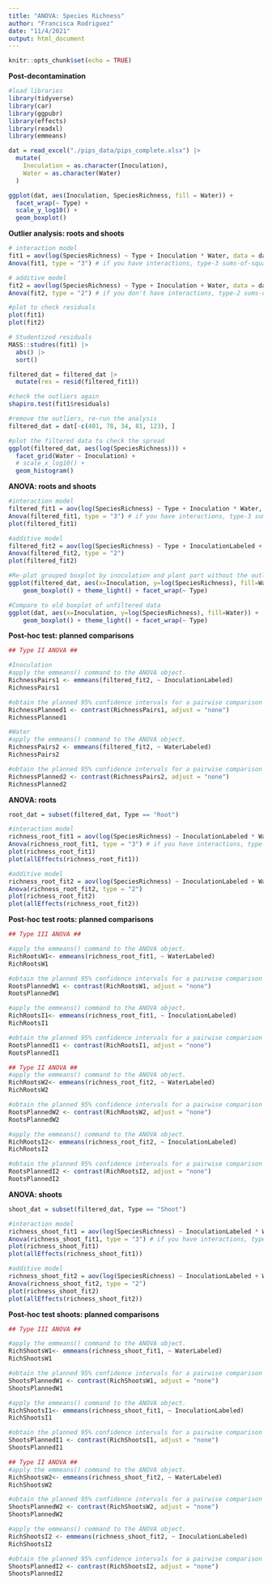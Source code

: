 ---
title: "ANOVA: Species Richness"
author: "Francisca Rodriguez"
date: "11/4/2021"
output: html_document
---

```{r setup, include=FALSE}
knitr::opts_chunk$set(echo = TRUE)
```

**Post-decontamination**
```{r}
#load libraries
library(tidyverse)
library(car)
library(ggpubr)
library(effects)
library(readxl)
library(emmeans)

dat = read_excel("./pips_data/pips_complete.xlsx") |>
  mutate(
    Inoculation = as.character(Inoculation),
    Water = as.character(Water)
  )

ggplot(dat, aes(Inoculation, SpeciesRichness, fill = Water)) +
  facet_wrap(~ Type) +
  scale_y_log10() +
  geom_boxplot()

```

**Outlier analysis: roots and shoots**
```{r}
# interaction model
fit1 = aov(log(SpeciesRichness) ~ Type + Inoculation * Water, data = dat)
Anova(fit1, type = "3") # if you have interactions, type-3 sums-of-squares is appropriate

# additive model
fit2 = aov(log(SpeciesRichness) ~ Type + Inoculation + Water, data = dat)
Anova(fit2, type = "2") # if you don't have interactions, type-2 sums-of-squares is appropriate

#plot to check residuals
plot(fit1)
plot(fit2)

# Studentized residuals
MASS::studres(fit1) |>
  abs() |>
  sort()

filtered_dat = filtered_dat |>
  mutate(res = resid(filtered_fit1))

#check the outliers again
shapiro.test(fit1$residuals)

#remove the outliers, re-run the analysis
filtered_dat = dat[-c(401, 78, 34, 81, 123), ]

#plot the filtered data to check the spread
ggplot(filtered_dat, aes(log(SpeciesRichness))) +
  facet_grid(Water ~ Inoculation) +
  # scale_x_log10() +
  geom_histogram()

```

**ANOVA: roots and shoots**
```{r}
#interaction model
filtered_fit1 = aov(log(SpeciesRichness) ~ Type + Inoculation * Water, data = filtered_dat)
Anova(filtered_fit1, type = "3") # if you have interactions, type-3 sums-of-squares is appropriate
plot(filtered_fit1)

#additive model 
filtered_fit2 = aov(log(SpeciesRichness) ~ Type + InoculationLabeled + WaterLabeled, data = filtered_dat)
Anova(filtered_fit2, type = "2")
plot(filtered_fit2)

#Re-plot grouped boxplot by inoculation and plant part without the outliers
ggplot(filtered_dat, aes(x=Inoculation, y=log(SpeciesRichness), fill=Water)) + 
    geom_boxplot() + theme_light() + facet_wrap(~ Type)

#Compare to old boxplot of unfiltered data
ggplot(dat, aes(x=Inoculation, y=log(SpeciesRichness), fill=Water)) + 
    geom_boxplot() + theme_light() + facet_wrap(~ Type)
```

**Post-hoc test: planned comparisons**
```{r}
## Type II ANOVA ##

#Inoculation
#apply the emmeans() command to the ANOVA object.
RichnessPairs1 <- emmeans(filtered_fit2, ~ InoculationLabeled)
RichnessPairs1

#obtain the planned 95% confidence intervals for a pairwise comparison
RichnessPlanned1 <- contrast(RichnessPairs1, adjust = "none")
RichnessPlanned1

#Water
#apply the emmeans() command to the ANOVA object.
RichnessPairs2 <- emmeans(filtered_fit2, ~ WaterLabeled)
RichnessPairs2

#obtain the planned 95% confidence intervals for a pairwise comparison
RichnessPlanned2 <- contrast(RichnessPairs2, adjust = "none")
RichnessPlanned2
```

**ANOVA: roots**
```{r}
root_dat = subset(filtered_dat, Type == "Root")

#interaction model
richness_root_fit1 = aov(log(SpeciesRichness) ~ InoculationLabeled * WaterLabeled, data = root_dat)
Anova(richness_root_fit1, type = "3") # if you have interactions, type-3 sums-of-squares is appropriate
plot(richness_root_fit1)
plot(allEffects(richness_root_fit1))

#additive model 
richness_root_fit2 = aov(log(SpeciesRichness) ~ InoculationLabeled + WaterLabeled, data = root_dat)
Anova(richness_root_fit2, type = "2")
plot(richness_root_fit2)
plot(allEffects(richness_root_fit2))
```

**Post-hoc test roots: planned comparisons**
```{r}
## Type III ANOVA ##

#apply the emmeans() command to the ANOVA object.
RichRootsW1<- emmeans(richness_root_fit1, ~ WaterLabeled)
RichRootsW1

#obtain the planned 95% confidence intervals for a pairwise comparison
RootsPlannedW1 <- contrast(RichRootsW1, adjust = "none")
RootsPlannedW1

#apply the emmeans() command to the ANOVA object.
RichRootsI1<- emmeans(richness_root_fit1, ~ InoculationLabeled)
RichRootsI1

#obtain the planned 95% confidence intervals for a pairwise comparison
RootsPlannedI1 <- contrast(RichRootsI1, adjust = "none")
RootsPlannedI1

## Type II ANOVA ##
#apply the emmeans() command to the ANOVA object.
RichRootsW2<- emmeans(richness_root_fit2, ~ WaterLabeled)
RichRootsW2

#obtain the planned 95% confidence intervals for a pairwise comparison
RootsPlannedW2 <- contrast(RichRootsW2, adjust = "none")
RootsPlannedW2

#apply the emmeans() command to the ANOVA object.
RichRootsI2<- emmeans(richness_root_fit2, ~ InoculationLabeled)
RichRootsI2

#obtain the planned 95% confidence intervals for a pairwise comparison
RootsPlannedI2 <- contrast(RichRootsI2, adjust = "none")
RootsPlannedI2
```

**ANOVA: shoots**
```{r}
shoot_dat = subset(filtered_dat, Type == "Shoot")

#interaction model
richness_shoot_fit1 = aov(log(SpeciesRichness) ~ InoculationLabeled * WaterLabeled, data = shoot_dat)
Anova(richness_shoot_fit1, type = "3") # if you have interactions, type-3 sums-of-squares is appropriate
plot(richness_shoot_fit1)
plot(allEffects(richness_shoot_fit1))

#additive model 
richness_shoot_fit2 = aov(log(SpeciesRichness) ~ InoculationLabeled + WaterLabeled, data = shoot_dat)
Anova(richness_shoot_fit2, type = "2")
plot(richness_shoot_fit2)
plot(allEffects(richness_shoot_fit2))
```

**Post-hoc test shoots: planned comparisons**
```{r}
## Type III ANOVA ##

#apply the emmeans() command to the ANOVA object.
RichShootsW1<- emmeans(richness_shoot_fit1, ~ WaterLabeled)
RichShootsW1

#obtain the planned 95% confidence intervals for a pairwise comparison
ShootsPlannedW1 <- contrast(RichShootsW1, adjust = "none")
ShootsPlannedW1

#apply the emmeans() command to the ANOVA object.
RichShootsI1<- emmeans(richness_shoot_fit1, ~ InoculationLabeled)
RichShootsI1

#obtain the planned 95% confidence intervals for a pairwise comparison
ShootsPlannedI1 <- contrast(RichShootsI1, adjust = "none")
ShootsPlannedI1

## Type II ANOVA ##
#apply the emmeans() command to the ANOVA object.
RichShootsW2<- emmeans(richness_shoot_fit2, ~ WaterLabeled)
RichShootsW2

#obtain the planned 95% confidence intervals for a pairwise comparison
ShootsPlannedW2 <- contrast(RichShootsW2, adjust = "none")
ShootsPlannedW2

#apply the emmeans() command to the ANOVA object.
RichShootsI2 <- emmeans(richness_shoot_fit2, ~ InoculationLabeled)
RichShootsI2

#obtain the planned 95% confidence intervals for a pairwise comparison
ShootsPlannedI2 <- contrast(RichShootsI2, adjust = "none")
ShootsPlannedI2

```
